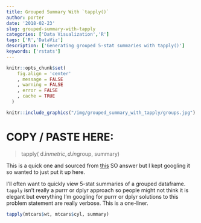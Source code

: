 ```yaml
---
title: Grouped Summary With `tapply()`
author: porter
date: '2018-02-23'
slug: grouped-summary-with-tapply
categories: ['Data Visualization','R']
tags: ['R','DataViz']
description: ['Generating grouped 5-stat summaries with tapply()']
keywords: ['rstats']
---
```



```r

knitr::opts_chunk$set(
    fig.align = 'center'
    , message = FALSE
    , warning = FALSE
    , error = FALSE
    , cache = TRUE
  )

```

```r

knitr::include_graphics("/img/grouped_summary_with_tapply/groups.jpg")

```

<h1>COPY / PASTE HERE: </h1>

> tapply( d.in$metric, d.in$group, summary)

This is a quick one and sourced from [this](https://stackoverflow.com/questions/9847054/how-to-get-summary-statistics-by-group) SO answer but I kept googling it so wanted to just put it up here.

I'll often want to quickly view 5-stat summaries of a grouped dataframe. `tapply` isn't really a purrr or dplyr approach so people might not think it is elegant but everything I'm googling for purrr or dplyr solutions to this problem statement are really verbose. This is a one-liner.

```r

tapply(mtcars$wt, mtcars$cyl, summary)

```

